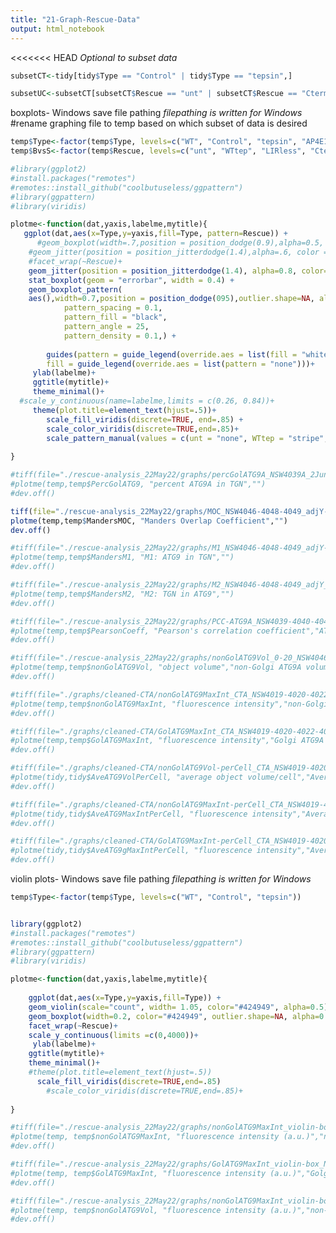 ```yaml
---
title: "21-Graph-Rescue-Data"
output: html_notebook
---
```


<<<<<<< HEAD
*Optional to subset data*
```r
subsetCT<-tidy[tidy$Type == "Control" | tidy$Type == "tepsin",]

subsetUC<-subsetCT[subsetCT$Rescue == "unt" | subsetCT$Rescue == "Cterm",]

```


boxplots- Windows save file pathing
*filepathing is written for Windows*
#rename graphing file to temp based on which subset of data is desired
```r
temp$Type<-factor(temp$Type, levels=c("WT", "Control", "tepsin", "AP4E1"))
temp$BvsS<-factor(temp$Rescue, levels=c("unt", "WTtep", "LIRless", "Cterm"))

#library(ggplot2)
#install.packages("remotes")
#remotes::install_github("coolbutuseless/ggpattern")
#library(ggpattern)
#library(viridis)

plotme<-function(dat,yaxis,labelme,mytitle){
   ggplot(dat,aes(x=Type,y=yaxis,fill=Type, pattern=Rescue)) + 
      #geom_boxplot(width=.7,position = position_dodge(0.9),alpha=0.5, outlier.shape = 20, outlier.size = -1) +
    #geom_jitter(position = position_jitterdodge(1.4),alpha=.6, color = "grey") +
    #facet_wrap(~Rescue)+
    geom_jitter(position = position_jitterdodge(1.4), alpha=0.8, color= "dark grey") +
    stat_boxplot(geom = "errorbar", width = 0.4) +
    geom_boxplot_pattern(
    aes(),width=0.7,position = position_dodge(095),outlier.shape=NA, alpha=0.5,
            pattern_spacing = 0.1,
            pattern_fill = "black",
            pattern_angle = 25,
            pattern_density = 0.1,) + 
    
        guides(pattern = guide_legend(override.aes = list(fill = "white")),
        fill = guide_legend(override.aes = list(pattern = "none")))+
     ylab(labelme)+
     ggtitle(mytitle)+
     theme_minimal()+
  #scale_y_continuous(name=labelme,limits = c(0.26, 0.84))+
     theme(plot.title=element_text(hjust=.5))+
        scale_fill_viridis(discrete=TRUE, end=.85) +
        scale_color_viridis(discrete=TRUE,end=.85)+
        scale_pattern_manual(values = c(unt = "none", WTtep = "stripe", LIRless = "circle", Cterm = "weave"))
  
}

#tiff(file="./rescue-analysis_22May22/graphs/percGolATG9A_NSW4039A_2Jun22.tiff",width=3000,height=8000,res=600)
#plotme(temp,temp$PercGolATG9, "percent ATG9A in TGN","")
#dev.off()

tiff(file="./rescue-analysis_22May22/graphs/MOC_NSW4046-4048-4049_adjY-CT-UC_20Nov22.tiff",width=2500,height=2500,res=600)
plotme(temp,temp$MandersMOC, "Manders Overlap Coefficient","")
dev.off()

#tiff(file="./rescue-analysis_22May22/graphs/M1_NSW4046-4048-4049_adjY-CT_noFW_21Sep22.tiff",width=3000,height=5000,res=600)
#plotme(temp,temp$MandersM1, "M1: ATG9 in TGN","")
#dev.off()

#tiff(file="./rescue-analysis_22May22/graphs/M2_NSW4046-4048-4049_adjY_21Sep22.tiff",width=3000,height=5000,res=600)
#plotme(temp,temp$MandersM2, "M2: TGN in ATG9","")
#dev.off()

#tiff(file="./rescue-analysis_22May22/graphs/PCC-ATG9A_NSW4039-4040-4041_14Jul22.tiff",width=3000,height=5000,res=600)
#plotme(temp,temp$PearsonCoeff, "Pearson's correlation coefficient","ATG9A co-localization with TGN")
#dev.off()

#tiff(file="./rescue-analysis_22May22/graphs/nonGolATG9Vol_0-20_NSW4046-4048-4049_21Sep22.tiff",width=3000,height=5000,res=600)
#plotme(temp,temp$nonGolATG9Vol, "object volume","non-Golgi ATG9A volume")
#dev.off()

#tiff(file="./graphs/cleaned-CTA/nonGolATG9MaxInt_CTA_NSW4019-4020-4022-4026_3Mar22.tiff",width=2000,height=3000,res=600)
#plotme(temp,temp$nonGolATG9MaxInt, "fluorescence intensity","non-Golgi ATG9A Max Intensity")
#dev.off()

#tiff(file="./graphs/cleaned-CTA/GolATG9MaxInt_CTA_NSW4019-4020-4022-4026_3Mar22.tiff",width=2000,height=3000,res=600)
#plotme(temp,temp$GolATG9MaxInt, "fluorescence intensity","Golgi ATG9A Max Intensity")
#dev.off()

#tiff(file="./graphs/cleaned-CTA/nonGolATG9Vol-perCell_CTA_NSW4019-4020-4022-4026_3Mar22.tiff",width=1800,height=2500,res=600)
#plotme(tidy,tidy$AveATG9VolPerCell, "average object volume/cell","Average non-Golgi ATG9A volume/cell")
#dev.off()

#tiff(file="./graphs/cleaned-CTA/nonGolATG9MaxInt-perCell_CTA_NSW4019-4020-4022-4026_3Mar22.tiff",width=2000,height=3000,res=600)
#plotme(tidy,tidy$AveATG9MaxIntPerCell, "fluorescence intensity","Average non-Golgi ATG9A Max Intensity/cell")
#dev.off()

#tiff(file="./graphs/cleaned-CTA/GolATG9MaxInt-perCell_CTA_NSW4019-4020-4022-4026_3Mar22.tiff",width=2000,height=3000,res=600)
#plotme(tidy,tidy$AveATG9gMaxIntPerCell, "fluorescence intensity","Average Golgi ATG9A Max Intensity/cell")
#dev.off()

```

violin plots- Windows save file pathing
*filepathing is written for Windows*
```r
temp$Type<-factor(temp$Type, levels=c("WT", "Control", "tepsin"))


library(ggplot2)
#install.packages("remotes")
#remotes::install_github("coolbutuseless/ggpattern")
#library(ggpattern)
#library(viridis)

plotme<-function(dat,yaxis,labelme,mytitle){
  
    ggplot(dat,aes(x=Type,y=yaxis,fill=Type)) +
    geom_violin(scale="count", width= 1.05, color="#424949", alpha=0.5) +
    geom_boxplot(width=0.2, color="#424949", outlier.shape=NA, alpha=0.2) +
    facet_wrap(~Rescue)+
    scale_y_continuous(limits =c(0,4000))+
     ylab(labelme)+
    ggtitle(mytitle)+
    theme_minimal()+
    #theme(plot.title=element_text(hjust=.5))
      scale_fill_viridis(discrete=TRUE,end=.85)
        #scale_color_viridis(discrete=TRUE,end=.85)+
        
}

#tiff(file="./rescue-analysis_22May22/graphs/nonGolATG9MaxInt_violin-box_NSW4048_15Sep22.tiff",width=10000,height=8000,res=600)
#plotme(temp, temp$nonGolATG9MaxInt, "fluorescence intensity (a.u.)","non-Golgi ATG9A Max Intensity")
#dev.off()

#tiff(file="./rescue-analysis_22May22/graphs/GolATG9MaxInt_violin-box_NSW4046-4048_15Sep22.tiff",width=10000,height=8000,res=600)
#plotme(temp, temp$GolATG9MaxInt, "fluorescence intensity (a.u.)","Golgi ATG9A Max Intensity")
#dev.off()

#tiff(file="./rescue-analysis_22May22/graphs/nonGolATG9MaxInt_violin-box_NSW4039A_2Jun22.tiff",width=8000,height=10000,res=600)
#plotme(temp, temp$nonGolATG9Vol, "fluorescence intensity (a.u.)","non-Golgi ATG9A volume")
#dev.off()

```

